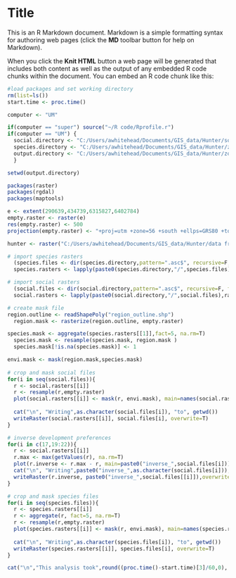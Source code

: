 Title
========================================================

This is an R Markdown document. Markdown is a simple formatting syntax for authoring web pages (click the **MD** toolbar button for help on Markdown).

When you click the **Knit HTML** button a web page will be generated that includes both content as well as the output of any embedded R code chunks within the document. You can embed an R code chunk like this:

```r
#load packages and set working directory
rm(list=ls())
start.time <- proc.time()

computer <- "UM"

if(computer == "super") source("~/R code/Rprofile.r")
if(computer == "UM") {
  social.directory <- "C:/Users/awhitehead/Documents/GIS_data/Hunter/social values/gda_tm"
  species.directory <- "C:/Users/awhitehead/Documents/GIS_data/Hunter/zonation/unconstrained scenario"
  output.directory <- "C:/Users/awhitehead/Documents/GIS_data/Hunter/zonation/social ecological values"
  }

setwd(output.directory)

packages(raster)
packages(rgdal)
packages(maptools)

```


```r

e <- extent(290639,434739,6315827,6402784)
empty.raster <- raster(e)
res(empty.raster) <- 500
projection(empty.raster) <- "+proj=utm +zone=56 +south +ellps=GRS80 +towgs84=0,0,0,0,0,0,0 +units=m +no_defs"

hunter <- raster("C:/Users/awhitehead/Documents/GIS_data/Hunter/data from Brendan/data/region/regiongrid.asc")

# import species rasters
  (species.files <- dir(species.directory,pattern=".asc$", recursive=F, full.names=F)) 
  species.rasters <- lapply(paste0(species.directory,"/",species.files),raster)

# import social rasters
  (social.files <- dir(social.directory,pattern=".asc$", recursive=F, full.names=F)) 
  social.rasters <- lapply(paste0(social.directory,"/",social.files),raster)

# create mask file
region.outline <- readShapePoly("region_outline.shp") 
  region.mask <- rasterize(region.outline, empty.raster)

species.mask <- aggregate(species.rasters[[1]],fact=5, na.rm=T)
  species.mask <- resample(species.mask, region.mask )
  species.mask[!is.na(species.mask)] <- 1

envi.mask <- mask(region.mask,species.mask)
  
# crop and mask social files
for(i in seq(social.files)){
  r <- social.rasters[[i]]
  r <- resample(r,empty.raster)
  plot(social.rasters[[i]] <- mask(r, envi.mask), main=names(social.rasters[[i]]))
  
  cat("\n", "Writing",as.character(social.files[i]), "to", getwd())
  writeRaster(social.rasters[[i]], social.files[i], overwrite=T)
}

# inverse development preferences
for(i in c(17,19:22)){
  r <- social.rasters[[i]]
  r.max <- max(getValues(r), na.rm=T)
  plot(r.inverse <- r.max - r, main=paste0("inverse_",social.files[i]))
  cat("\n", "Writing",paste0("inverse_",as.character(social.files[i])), "to", getwd())
  writeRaster(r.inverse, paste0("inverse_",social.files[[i]]),overwrite=T)
}

# crop and mask species files
for(i in seq(species.files)){
  r <- species.rasters[[i]]
  r <- aggregate(r, fact=5, na.rm=T)
  r <- resample(r,empty.raster)
  plot(species.rasters[[i]] <- mask(r, envi.mask), main=names(species.rasters[[i]]))
  
  cat("\n", "Writing",as.character(species.files[i]), "to", getwd())
  writeRaster(species.rasters[[i]], species.files[i], overwrite=T)
}

cat("\n","This analysis took",round((proc.time()-start.time)[3]/60,0), "minutes to run with",length(social.files)+length(species.files), "rasters.")
```
